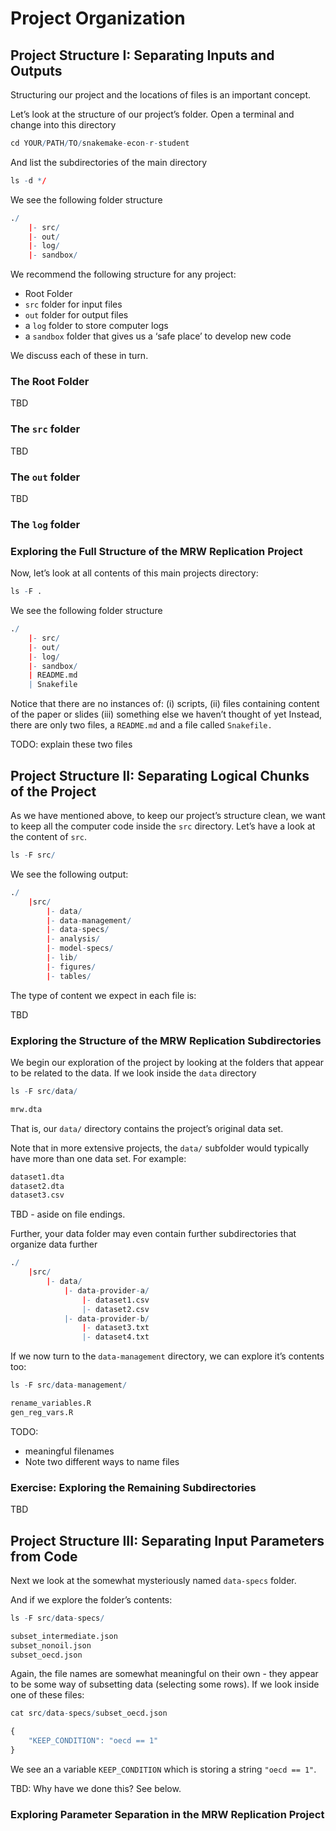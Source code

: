 # Project Organization


## Project Structure I: Separating Inputs and Outputs

Structuring our project and the locations of files is an important concept.

Let's look at the structure of our project's folder.
Open a terminal and change into this directory

```r
cd YOUR/PATH/TO/snakemake-econ-r-student
```

And list the subdirectories of the main directory

```r
ls -d */
```

We see the following folder structure
```r
./
    |- src/
    |- out/
    |- log/
    |- sandbox/
```


We recommend the following structure for any project:

* Root Folder
* `src` folder for input files
* `out` folder for output files
* a `log` folder to store computer logs
* a `sandbox` folder that gives us a 'safe place' to develop new code

We discuss each of these in turn.

### The Root Folder

TBD

### The `src` folder

TBD

### The `out` folder

TBD

### The `log` folder

### Exploring the Full Structure of the MRW Replication Project

Now, let's look at all contents of this main projects directory:

```r
ls -F .
```

We see the following folder structure
```r
./
    |- src/
    |- out/
    |- log/
    |- sandbox/
    | README.md
    | Snakefile
```

Notice that there are no instances of:
    (i) scripts,
    (ii) files containing content of the paper or slides
    (iii) something else we haven't thought of yet
Instead, there are only two files, a `README.md` and a file called `Snakefile.`

TODO: explain these two files

## Project Structure II: Separating Logical Chunks of the Project

As we have mentioned above, to keep our project's structure clean, we want to keep all the computer code inside the `src` directory.
Let's have a look at the content of `src`.

```r
ls -F src/
```

We see the following output:
```r
./
    |src/
        |- data/
        |- data-management/
        |- data-specs/
        |- analysis/
        |- model-specs/
        |- lib/
        |- figures/
        |- tables/
```

The type of content we expect in each file is:

TBD


### Exploring the Structure of the MRW Replication Subdirectories

We begin our exploration of the project by looking at the folders that appear to be related to the data.
If we look inside the `data` directory

```r
ls -F src/data/
```

```r
mrw.dta
```

That is, our `data/` directory contains the project's original data set.

Note that in more extensive projects, the `data/` subfolder would typically have more than one data set.
For example:

```r
dataset1.dta
dataset2.dta
dataset3.csv
```

TBD - aside on file endings.

Further, your data folder may even contain further subdirectories that organize data further

```r
./
    |src/
        |- data/
            |- data-provider-a/
                |- dataset1.csv
                |- dataset2.csv
            |- data-provider-b/
                |- dataset3.txt
                |- dataset4.txt
```

If we now turn to the `data-management` directory, we can explore it's contents too:

```r
ls -F src/data-management/
```

```r
rename_variables.R
gen_reg_vars.R
```

TODO:

* meaningful filenames
* Note two different ways to name files


### Exercise: Exploring the Remaining Subdirectories {- .exercise}
TBD

## Project Structure III: Separating Input Parameters from Code

Next we look at the somewhat mysteriously named `data-specs` folder.

And if we explore the folder's contents:

```r
ls -F src/data-specs/
```

```r
subset_intermediate.json
subset_nonoil.json
subset_oecd.json
```

Again, the file names are somewhat meaningful on their own - they appear to be some way of subsetting data (selecting some rows).
If we look inside one of these files:

```r
cat src/data-specs/subset_oecd.json
```

```r
{
    "KEEP_CONDITION": "oecd == 1"
}
```

We see an a variable `KEEP_CONDITION` which is storing a string `"oecd == 1"`.

TBD: Why have we done this? See below.

### Exploring Parameter Separation in the MRW Replication Project
